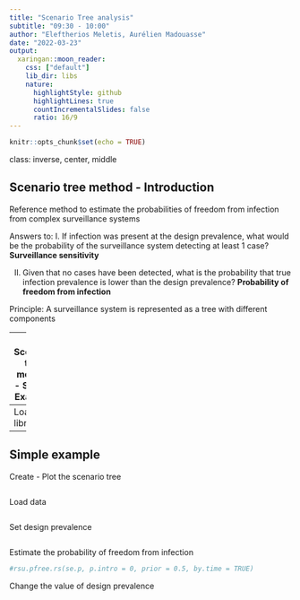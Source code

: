 ```yaml
---
title: "Scenario Tree analysis"
subtitle: "09:30 - 10:00"
author: "Eleftherios Meletis, Aurélien Madouasse"
date: "2022-03-23"
output:
  xaringan::moon_reader:
    css: ["default"]
    lib_dir: libs
    nature:
      highlightStyle: github
      highlightLines: true
      countIncrementalSlides: false
      ratio: 16/9
---
```


```r
knitr::opts_chunk$set(echo = TRUE)
```

class: inverse, center, middle

## Scenario tree method - Introduction

Reference method to estimate the probabilities of freedom from infection from complex surveillance systems

Answers to:
 I. If infection was present at the design prevalence, what would be the probability of the surveillance system detecting at least 1 case?
 **Surveillance sensitivity**

 II. Given that no cases have been detected, what is the probability that true infection prevalence is lower than the design prevalence?
**Probability of freedom from infection**

Principle: A surveillance system is represented as a tree with different components

---
## Scenario tree method - Simple Example

### Let's see a simple quick example to (i) understand scenario tree notation (ii) scenario tree calculations

Objective: Freedom from BVDV in country A 

The surveillance system is split between given the herd type to dairy and beef cattle.
We assume the design prevalence is the same for both dairy and beef cattle.

Given the herd type a different diagnostic method to detect infection is applied.
Dairy - BTM
Beef - Blood 

![](figs/simple_scenario_tree.png)



---
Load libraries
```r
library(epiR)
```

---

## Simple example
Create - Plot the scenario tree
```r
```


Load data
```r

```

Set design prevalence
```r
```

Estimate the probability of freedom from infection
```r
#rsu.pfree.rs(se.p, p.intro = 0, prior = 0.5, by.time = TRUE)
```


Change the value of design prevalence
```r
```









